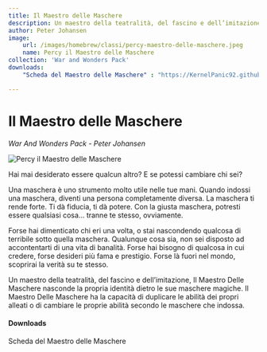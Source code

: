 ```yaml
---
title: Il Maestro delle Maschere
description: Un maestro della teatralità, del fascino e dell’imitazione, Il Maestro Delle Maschere nasconde la propria identità dietro le sue maschere magiche. Il Maestro Delle Maschere ha la capacità di duplicare le abilità dei propri alleati o di cambiare le proprie abilità secondo le maschere che indossa.
author: Peter Johansen
image:
    url: /images/homebrew/classi/percy-maestro-delle-maschere.jpeg
    name: Percy il Maestro delle Maschere
collection: 'War and Wonders Pack'
downloads:
    "Scheda del Maestro delle Maschere" : "https://KernelPanic92.github.io/dungeonworld-ita/classi/community/Peter%20Johansen/War%20and%20Wonders%20Pack/maestro%20delle%20maschere.pdf"

---
```


# Il Maestro delle Maschere
*War And Wonders Pack - Peter Johansen*

![Percy il Maestro delle Maschere](/images/homebrew/classi/percy-maestro-delle-maschere.jpeg)

Hai mai desiderato essere qualcun altro? E se potessi cambiare chi sei?

Una maschera è uno strumento molto utile nelle tue mani. Quando indossi una maschera, diventi una persona completamente diversa. La maschera ti rende forte. Ti dà fiducia, ti dà potere. Con la giusta maschera, potresti essere qualsiasi cosa... tranne te stesso, ovviamente.

Forse hai dimenticato chi eri una volta, o stai nascondendo qualcosa di terribile sotto quella maschera. Qualunque cosa sia, non sei disposto ad accontentarti di una vita di banalità. Forse hai bisogno di qualcosa in cui credere, forse desideri più fama e prestigio. Forse là fuori nel mondo, scoprirai la verità su te stesso.

Un maestro della teatralità, del fascino e dell’imitazione, Il Maestro Delle Maschere nasconde la propria identità dietro le sue maschere magiche. Il Maestro Delle Maschere ha la capacità di duplicare le abilità dei propri alleati o di cambiare le proprie abilità secondo le maschere che indossa.

#### Downloads

<DownloadLink href="https://KernelPanic92.github.io/dungeonworld-ita/classi/community/Peter%20Johansen/War%20and%20Wonders%20Pack/maestro%20delle%20maschere.pdf">Scheda del Maestro delle Maschere</DownloadLink>